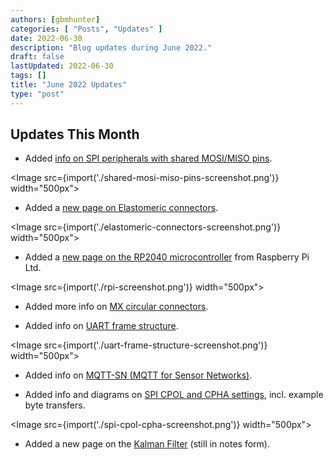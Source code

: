 ```yaml
---
authors: [gbmhunter]
categories: [ "Posts", "Updates" ]
date: 2022-06-30
description: "Blog updates during June 2022."
draft: false
lastUpdated: 2022-06-30
tags: []
title: "June 2022 Updates"
type: "post"
---
```



## Updates This Month

* Added [info on SPI peripherals with shared MOSI/MISO pins](/electronics/communication-protocols/spi-communication-protocol/#shared-mosimiso-pins).

<Image src={import('./shared-mosi-miso-pins-screenshot.png')} width="500px"></Image>

* Added a [new page on Elastomeric connectors](/electronics/components/connectors/elastomeric-connectors/).

<Image src={import('./elastomeric-connectors-screenshot.png')} width="500px"></Image>

* Added a [new page on the RP2040 microcontroller](/programming/microcontrollers/raspberry-pi/rp2040/) from Raspberry Pi Ltd.

<Image src={import('./rpi-screenshot.png')} width="500px"></Image>

* Added more info on [MX circular connectors](/electronics/components/connectors/mx-circular-connectors/).

* Added info on [UART frame structure](/electronics/communication-protocols/uart-communication-protocol/#uart-frame-structure).

<Image src={import('./uart-frame-structure-screenshot.png')} width="500px"></Image>

* Added info on [MQTT-SN (MQTT for Sensor Networks)](/electronics/communication-protocols/mqtt-protocol/#mqtt-sn).

* Added info and diagrams on [SPI CPOL and CPHA settings](/electronics/communication-protocols/spi-communication-protocol/#modes), incl. example byte transfers.

<Image src={import('./spi-cpol-cpha-screenshot.png')} width="500px"></Image>

* Added a new page on the [Kalman Filter](/programming/signal-processing/digital-filters/kalman-filter/) (still in notes form).
